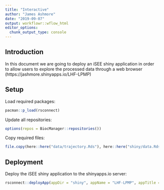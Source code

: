 ```yaml
---
title: "Interactive"
author: "James Ashmore"
date: "2019-09-07"
output: workflowr::wflow_html
editor_options:
  chunk_output_type: console
---
```


## Introduction

In this document we are going to deploy an iSEE shiny application in order to allow users to explore the processed data through a web browser (https://jashmore.shinyapps.io/LHF-LPMP)

## Setup

Load required packages:

```r
pacman::p_load(rsconnect)
```

Update all repositories:

```r
options(repos = BiocManager::repositories())
```

Copy required files:

```r
file.copy(here::here("data/trajectory.Rds"), here::here("shiny/data.Rds"), overwrite = TRUE)
```

## Deployment

Deploy the iSEE shiny application to the shinyapps.io server:

```r
rsconnect::deployApp(appDir = "shiny", appName = "LHF-LPMP", appTitle = "LHF", account = "jashmore", launch.browser = FALSE, forceUpdate = TRUE)
```
